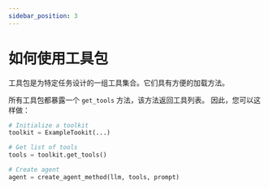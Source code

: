 ```yaml
---
sidebar_position: 3
---
```

# 如何使用工具包


工具包是为特定任务设计的一组工具集合。它们具有方便的加载方法。

所有工具包都暴露一个 `get_tools` 方法，该方法返回工具列表。
因此，您可以这样做：

```python
# Initialize a toolkit
toolkit = ExampleTookit(...)

# Get list of tools
tools = toolkit.get_tools()

# Create agent
agent = create_agent_method(llm, tools, prompt)
```
